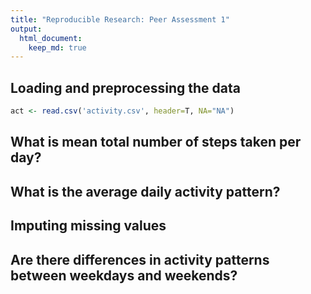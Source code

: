 ```yaml
---
title: "Reproducible Research: Peer Assessment 1"
output: 
  html_document:
    keep_md: true
---
```



## Loading and preprocessing the data
```r
act <- read.csv('activity.csv', header=T, NA="NA")
```


## What is mean total number of steps taken per day?



## What is the average daily activity pattern?



## Imputing missing values



## Are there differences in activity patterns between weekdays and weekends?
